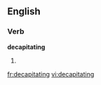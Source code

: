 
==English==

===Verb===
'''decapitating'''

# {{present participle of|[[decapitate]]}}

[[fr:decapitating]]
[[vi:decapitating]]